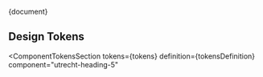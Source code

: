 <!-- @license CC0-1.0 -->


<Meta title="CSS Component/Heading/Heading 5/README" />

<Description>{document}</Description>

## Design Tokens

<ComponentTokensSection
  tokens={tokens}
  definition={tokensDefinition}
  component="utrecht-heading-5"
></ComponentTokensSection>
